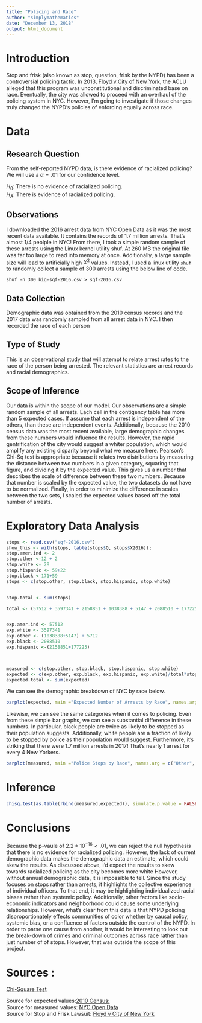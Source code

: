 ```yaml
---
title: "Policing and Race"
author: "simplymathematics"
date: "December 13, 2018"
output: html_document
---
```


# Introduction

Stop and frisk (also known as stop, question, frisk by the NYPD) has been a controversial policing tactic. In 2013, [Floyd v City of New York](https://ccrjustice.org/sites/default/files/assets/Floyd_Complaint_08.01.31.pdf), the ACLU alleged that this program was unconstitutional and discriminated base on race. Eventually, the city was allowed to proceed with an overhaul of the policing system in NYC. However, I'm going to investigate if those changes truly changed the NYPD's policies of enforcing equally across race.

# Data
## Research Question
From the self-reported NYPD data, is there evidence of racialized policing? We will use a $\alpha = .01$ for our confidence level.

$H_0:$ There is no evidence of racialized policing.  
$H_A:$ There is evidence of racialized policing.  

## Observations
I downloaded the 2016 arrest data from NYC Open Data as it was the most recent data available. It contains the records of 1.7 million arrests. That's almost 1/4 peolple in NYC! From there, I took a simple random sample of these arrests using the Linux kernel utility shuf. At 260 MB the original file was far too large to read into memory at once. Additionally, a large sample size will lead to artificially high $X^2$ values. Instead, I used a linux utility ```shuf``` to randomly collect a sample of 300 arrests using the below line of code. 

```
shuf -n 300 big-sqf-2016.csv > sqf-2016.csv
```
##  Data Collection
Demographic data was obtained from the 2010 census records and the 2017 data was randomly sampled from all arrest data in NYC. I then recorded the race of each person

## Type of Study
This is an observational study that will attempt to relate arrest rates to the race of the person being arrested. The relevant statistics are arrest records and racial demographics.

## Scope of Inference 

Our data is within the scope of our model. Our observations are a simple random sample of all arrests. Each cell in the contigency table has more than 5 expected cases. If assume that each arrest is independent of the others, than these are independent events. Additionally, because the 2010 census data was the most recent available, large demographic changes from these numbers would influence the results. However, the rapid gentrification of the city would suggest a whiter population, which would amplify any existing disparity beyond what we measure here. Pearson's Chi-Sq test is appropriate because it relates two distributions by measuring the distance between two numbers in a given category, squaring that figure, and dividing it by the expected value. This gives us a number that describes the scale of difference between these two numbers. Because that number is scaled by the expected value, the two datasets do not have to be normalized. Finally, in order to minimize the difference in scales between the two sets, I scaled the expected values based off the total number of arrests.

# Exploratory Data Analysis

```r

stops <- read.csv("sqf-2016.csv")
show_this <- with(stops, table(stops$Q, stops$X2016));
stop.amer.ind <- 2
stop.other <-12 + 2
stop.white <- 28
stop.hispanic <- 59+22
stop.black <-171+59
stops <- c(stop.other, stop.black, stop.hispanic, stop.white) 


stop.total <- sum(stops)

total <- (57512 + 3597341 + 2158851 + 1038388 + 5147 + 2088510 + 177225) #This is different than population total because census data treats 'Hispanic' separately than race, leading to double counting of ~2 million people. This is fine for my purposes however as the census data still accurately reports who identifies as 'black'  and 'white' or 'Hispanic' and people are free to choose multiple options. Because of the discrepancies in racial bookeeping in the agencies, each hispanic person will be double counted as either white or black from the information provided by the NYPD. This ensures that a person's bi-racial status does not affect their race or the independence between sets.


exp.amer.ind <- 57512
exp.white <- 3597341
exp.other <- (1038388+5147) + 5712
exp.black <- 2088510
exp.hispanic <-(2158851+177225)



measured <- c(stop.other, stop.black, stop.hispanic, stop.white)
expected <- c(exp.other, exp.black, exp.hispanic, exp.white)/total*stop.total
expected.total <- sum(expected)
```
We can see the demographic breakdown of NYC by race below.
```r
barplot(expected, main ="Expected Number of Arrests by Race", names.arg = c("Other",  "Black", "Hispanic", "White"))

```


Likewise, we can see the same categories when it comes to policing. Even from these simple bar graphs, we can see a substantial difference in these numbers. In particular, black people are twice as likely to be stopped as their population suggests. Additionally, white people are a fraction of likely to be stopped by police as their population would suggest. Furthermore, it's striking that there were 1.7 million arrests in 2017! That's nearly 1 arrest for every 4 New Yorkers. 
```r
barplot(measured, main ="Police Stops by Race", names.arg = c("Other",  "Black", "Hispanic", "White"))
```

# Inference
```r
chisq.test(as.table(rbind(measured,expected)), simulate.p.value = FALSE)
```

# Conclusions

Because the p-vaule of $2.2*10^{-16} < .01,$ we can reject the null hypothesis that there is no evidence for racialized policing. However, the lack of current demographic data makes the demographic data an estimate, which could skew the results. As discussed above, I'd expect the results to skew towards racialized policing as the city becomes more white However, without annual demographic data, it is impossible to tell. Since the study focuses on stops rather than arrests, it highlights the collective experience of individual officers. To that end, it may be highlighting individualized racial biases rather than systemic policy. Additionally, other factors like socio-economic indicators and neighborhood could cause some underlying relationships. However, what's clear from this data is that NYPD policing disproportionately effects communities of color whether by causal policy, systemic bias, or a confluence of factors outside the control of the NYPD. In order to parse one cause from another, it would be interesting to look out the break-down of crimes and criminal outcomes across race rather than just number of of stops. However, that was outside the scope of this project.


# Sources : 
[Chi-Square Test](http://mathworld.wolfram.com/Chi-SquaredTest.html)

Source for expected values:[2010 Census:](https://factfinder.census.gov/faces/tableservices/jsf/pages/productview.xhtml?src=CF)  
Source for measured values: [NYC Open Data](https://www1.nyc.gov/site/nypd/stats/reports-analysis/stopfrisk.page)  
Source for Stop and Frisk Lawsuit: [Floyd v City of New York](https://ccrjustice.org/sites/default/files/assets/Floyd_Complaint_08.01.31.pdf)  
